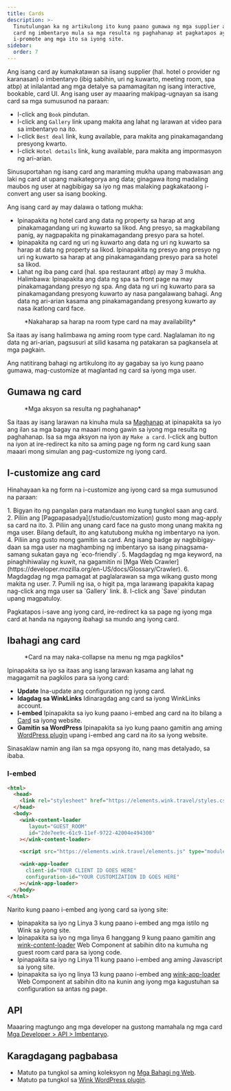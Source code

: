 ```yaml
---
title: Cards
description: >-
  Tinutulungan ka ng artikulong ito kung paano gumawa ng mga supplier at mga
  card ng imbentaryo mula sa mga resulta ng paghahanap at pagkatapos ay
  i-promote ang mga ito sa iyong site.
sidebar:
  order: 7
---
```


Ang isang card ay kumakatawan sa iisang supplier (hal. hotel o provider ng karanasan) o imbentaryo (ibig sabihin, uri ng kuwarto, meeting room, spa atbp) at inilalantad ang mga detalye sa pamamagitan ng isang interactive, bookable, card UI.
Ang isang user ay maaaring makipag-ugnayan sa isang card sa mga sumusunod na paraan:

* I-click ang `Book` pindutan.
* I-click ang `Gallery` link upang makita ang lahat ng larawan at video para sa imbentaryo na ito.
* I-click `Best deal` link, kung available, para makita ang pinakamagandang presyong kwarto.
* I-click `Hotel details` link, kung available, para makita ang impormasyon ng ari-arian.

Sinusuportahan ng isang card ang maraming mukha upang mabawasan ang laki ng card at upang maikategorya ang data; ginagawa itong madaling maubos ng user at nagbibigay sa iyo ng mas malaking pagkakataong i-convert ang user sa isang booking.

Ang isang card ay may dalawa o tatlong mukha:

* Ipinapakita ng hotel card ang data ng property sa harap at ang pinakamagandang uri ng kuwarto sa likod. Ang presyo, sa magkabilang panig, ay nagpapakita ng pinakamagandang presyo para sa hotel.
* Ipinapakita ng card ng uri ng kuwarto ang data ng uri ng kuwarto sa harap at data ng property sa likod. Ipinapakita ng presyo ang presyo ng uri ng kuwarto sa harap at ang pinakamagandang presyo para sa hotel sa likod.
* Lahat ng iba pang card (hal. spa restaurant atbp) ay may 3 mukha. Halimbawa: Ipinapakita ang data ng spa sa front page na may pinakamagandang presyo ng spa. Ang data ng uri ng kuwarto para sa pinakamagandang presyong kuwarto ay nasa pangalawang bahagi. Ang data ng ari-arian kasama ang pinakamagandang presyong kuwarto ay nasa ikatlong card face.

<figure>
  <CloudinaryImage width="350" height="829" resize="scale" quality="best" alt="Preview ng card" src="academy/card-example" errorImage="noimage_opaque_nyrtl0.png" />

  <figcaption>*Nakaharap sa harap na room type card na may availability*</figcaption>
</figure>


Sa itaas ay isang halimbawa ng aming room type card. Naglalaman ito ng data ng ari-arian, pagsusuri at silid kasama ng patakaran sa pagkansela at mga pagkain.

Ang natitirang bahagi ng artikulong ito ay gagabay sa iyo kung paano gumawa, mag-customize at maglantad ng card sa iyong mga user.

## Gumawa ng card

<figure>
  <CloudinaryImage width="350" height="238" resize="scale" quality="best" alt="Mga aksyon" src="academy/inventory-actions" errorImage="noimage_opaque_nyrtl0.png" />

  <figcaption>*Mga aksyon sa resulta ng paghahanap*</figcaption>
</figure>


Sa itaas ay isang larawan na kinuha mula sa [Maghanap](/studio/search) at ipinapakita sa iyo ang ilan sa mga bagay na maaari mong gawin sa iyong mga resulta ng paghahanap. Isa sa mga aksyon na iyon ay `Make a card`.
I-click ang button na iyon at ire-redirect ka nito sa aming page ng form ng card kung saan maaari mong simulan ang pag-customize ng iyong card.

## I-customize ang card

Hinahayaan ka ng form na i-customize ang iyong card sa mga sumusunod na paraan:

<Steps>
  1. Bigyan ito ng pangalan para matandaan mo kung tungkol saan ang card.
  2. Piliin ang [Pagpapasadya](/studio/customization) gusto mong mag-apply sa card na ito.
  3. Piliin ang unang card face na gusto mong unang makita ng mga user. Bilang default, ito ang katutubong mukha ng imbentaryo na iyon.
  4. Piliin ang <Badge text="badge" variant="tip" size="small" /> gusto mong gamitin sa card. Ang isang badge ay nagbibigay-daan sa mga user na maghambing ng imbentaryo sa isang pinagsama-samang sukatan gaya ng `eco-friendly`.
  5. Magdagdag ng mga keyword, na pinaghihiwalay ng kuwit, na gagamitin ni [Mga Web Crawler](https://developer.mozilla.org/en-US/docs/Glossary/Crawler).
  6. Magdagdag ng mga pamagat at paglalarawan sa mga wikang gusto mong makita ng user.
  7. Pumili ng isa, o higit pa, mga larawang ipapakita kapag nag-click ang mga user sa `Gallery` link.
  8. I-click ang `Save` pindutan upang magpatuloy.
</Steps>


Pagkatapos i-save ang iyong card, ire-redirect ka sa page ng iyong mga card at handa na ngayong ibahagi sa mundo ang iyong card.

## Ibahagi ang card

<figure>
  <CloudinaryImage width="350" height="857" resize="scale" quality="best" alt="Card" src="academy/card-actions" errorImage="noimage_opaque_nyrtl0.png" />

  <figcaption>*Card na may naka-collapse na menu ng mga pagkilos*</figcaption>
</figure>


Ipinapakita sa iyo sa itaas ang isang larawan kasama ang lahat ng magagamit na pagkilos para sa iyong card:

* **Update** Ina-update ang configuration ng iyong card.
* **Idagdag sa WinkLinks** Idinaragdag ang card sa iyong WinkLinks account.
* **I-embed** Ipinapakita sa iyo kung paano i-embed ang card na ito bilang a [Card](/developers/web-components/#content-loader) sa iyong website.
* **Gamitin sa WordPress** Ipinapakita sa iyo kung paano gamitin ang aming [WordPress plugin](/developers/wordpress) upang i-embed ang card na ito sa iyong website.

Sinasaklaw namin ang ilan sa mga opsyong ito, nang mas detalyado, sa ibaba.

### I-embed

```html {3, 6-9, 11, 13-16}
<html>
  <head>
    <link rel="stylesheet" href="https://elements.wink.travel/styles.css"></link>
  </head>
  <body>
    <wink-content-loader
       layout="GUEST_ROOM"
       id="2de7ee9c-61c9-11ef-9722-42004e494300"
    ></wink-content-loader>

    <script src="https://elements.wink.travel/elements.js" type="module" defer></script>

    <wink-app-loader
      client-id="YOUR CLIENT ID GOES HERE"
      configuration-id="YOUR CUSTOMIZATION ID GOES HERE"
    ></wink-app-loader>
  </body>
</html>
```

Narito kung paano i-embed ang iyong card sa iyong site:

* Ipinapakita sa iyo ng Linya 3 kung paano i-embed ang mga istilo ng Wink sa iyong site.
* Ipinapakita sa iyo ng mga linya 6 hanggang 9 kung paano gamitin ang [wink-content-loader](/developers/web-components/#content-loader) Web Component at sabihin dito na kumuha ng guest room card para sa iyong code.
* Ipinapakita sa iyo ng Linya 11 kung paano i-embed ang aming Javascript sa iyong site.
* Ipinapakita sa iyo ng linya 13 kung paano i-embed ang [wink-app-loader](/developers/web-components/#application-loader) Web Component at sabihin dito na kunin ang iyong mga kagustuhan sa configuration sa antas ng page.

## API

Maaaring magtungo ang mga developer na gustong mamahala ng mga card [Mga Developer > API > Imbentaryo](/developers/apis/#inventory-api).

## Karagdagang pagbabasa

* Matuto pa tungkol sa aming koleksyon ng [Mga Bahagi ng Web](/developers/web-components).
* Matuto pa tungkol sa [Wink WordPress plugin](/developers/wordpress).

